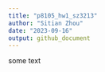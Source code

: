 ```yaml
---
title: "p8105_hw1_sz3213"
author: "Sitian Zhou"
date: "2023-09-16"
output: github_document
---
```


some text




